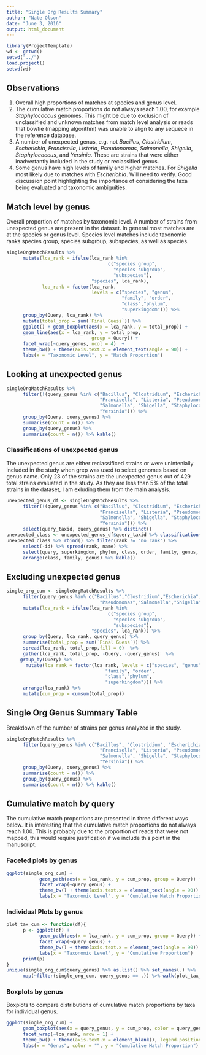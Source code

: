 ```yaml
---
title: "Single Org Results Summary"
author: "Nate Olson"
date: "June 3, 2016"
output: html_document
---
```

```r
library(ProjectTemplate)
wd <- getwd()
setwd("../")
load.project()
setwd(wd)
```

## Observations  
1. Overall high proportions of matches at species and genus level.  
1. The cumulative match proportions do not always reach 1.00, for example _Staphylococcus_ genomes.
 This might be due to exclusion of unclassified and unknown matches from match level analysis or reads that bowtie (mapping algorithm) was unable to align to any sequece in the reference database.  
1. A number of unexpected genus, e.g. not _Bacillus_, _Clostridium_, _Escherichia_, _Francisella_, _Listeria_, _Pseudonomas_, _Salmonella_, _Shigella_, _Staphylococcus_, and _Yersinia_. 
These are strains that were either inadvertantly included in the study or reclassified genus.  
1. Some genus have high levels of family and higher matches. 
For _Shigella_ most likely due to matches with _Escherichia_. 
Will need to verify. Good discussion point highlighting the importance of considering the taxa being evaluated and taxonomic ambiguities.  


## Match level by genus
Overall proportion of matches by taxonomic level. 
A number of strains from unexpected genus are present in the dataset. 
In general most matches are at the species or genus level. 
Species level matches include taxonomic ranks species group, species subgroup, subspecies, as well as species. 

```r
singleOrgMatchResults %>%
      mutate(lca_rank = ifelse(lca_rank %in% 
                                     c("species group", 
                                       "species subgroup", 
                                       "subspecies"), 
                               "species", lca_rank),
             lca_rank = factor(lca_rank, 
                               levels = c("species", "genus", 
                                          "family", "order", 
                                          "class","phylum",
                                          "superkingdom"))) %>% 
      group_by(Query, lca_rank) %>% 
      mutate(total_prop = sum(`Final Guess`)) %>% 
      ggplot() + geom_boxplot(aes(x = lca_rank, y = total_prop)) +
      geom_line(aes(x = lca_rank, y = total_prop, 
                               group = Query)) +
      facet_wrap(~query_genus, ncol = 4)  + 
      theme_bw() + theme(axis.text.x = element_text(angle = 90)) +
      labs(x = "Taxonomic Level", y = "Match Proportion")
```


## Looking at unexpected genus
```r
singleOrgMatchResults %>% 
      filter(!(query_genus %in% c("Bacillus", "Clostridium", "Escherichia", 
                                  "Francisella", "Listeria", "Pseudomonas", 
                                  "Salmonella", "Shigella", "Staphylococcus", 
                                  "Yersinia"))) %>% 
      group_by(Query, query_genus) %>% 
      summarise(count = n()) %>% 
      group_by(query_genus) %>% 
      summarise(count = n()) %>% kable()
```

### Classifications of unexpected genus 
The unexpected genus are either reclassificed strains or were unintenially included in the study when grep was used to select genomes based on genus name. 
Only 23 of the strains are the unexpected genus out of 429 total strains evaluated in the study.  As they are less than 5% of the total strains in the dataset, 
I am exluding them from the main analysis. 

```r
unexpected_genus_df <- singleOrgMatchResults %>%
      filter(!(query_genus %in% c("Bacillus", "Clostridium", "Escherichia", 
                                  "Francisella", "Listeria", "Pseudomonas", 
                                  "Salmonella", "Shigella", "Staphylococcus", 
                                  "Yersinia"))) %>% 
      select(query_taxid, query_genus) %>% distinct()
unexpected_class <- unexpected_genus_df$query_taxid %>% classification(db = 'ncbi') 
unexpected_class %>% rbind() %>% filter(rank != "no rank") %>% 
      select(-id) %>% spread(rank, name) %>% 
      select(query, superkingdom, phylum, class, order, family, genus, species) %>% 
      arrange(class, family, genus) %>% kable()
``` 



## Excluding unexpected genus
```r
single_org_cum <- singleOrgMatchResults %>%
      filter(query_genus %in% c("Bacillus","Clostridium","Escherichia","Francisela","Listeria",
                                  "Pseudomonas","Salmonella","Shigella","Staphylococcus","Yersinia")) %>% 
      mutate(lca_rank = ifelse(lca_rank %in% 
                                     c("species group", 
                                       "species subgroup", 
                                       "subspecies"), 
                               "species", lca_rank)) %>% 
      group_by(Query, lca_rank, query_genus) %>% 
      summarise(total_prop = sum(`Final Guess`)) %>% 
      spread(lca_rank, total_prop,fill = 0)  %>% 
      gather(lca_rank, total_prop, -Query, -query_genus)  %>% 
     group_by(Query) %>% 
       mutate(lca_rank = factor(lca_rank, levels = c("species", "genus", 
                                    "family", "order", 
                                    "class","phylum",
                                    "superkingdom"))) %>%
      arrange(lca_rank) %>% 
      mutate(cum_prop = cumsum(total_prop))
```

## Single Org Genus Summary Table
Breakdown of the number of strains per genus analyzed in the study.
```r
singleOrgMatchResults %>% 
      filter(query_genus %in% c("Bacillus", "Clostridium", "Escherichia", 
                                  "Francisella", "Listeria", "Pseudomonas", 
                                  "Salmonella", "Shigella", "Staphylococcus", 
                                  "Yersinia")) %>% 
      group_by(Query, query_genus) %>% 
      summarise(count = n()) %>% 
      group_by(query_genus) %>% 
      summarise(count = n()) %>% kable()
```


## Cumulative match by query
The cumulative match proportions are presented in three different ways below. 
It is interesting that the cumulative match proportions do not always reach 1.00. 
This is probably due to the proportion of reads that were not mapped, this would require  justification if we include this point in the manuscript.  

### Faceted plots by genus
```r
ggplot(single_org_cum) + 
            geom_path(aes(x = lca_rank, y = cum_prop, group = Query)) +
            facet_wrap(~query_genus) + 
            theme_bw() + theme(axis.text.x = element_text(angle = 90)) +
            labs(x = "Taxonomic Level", y = "Cumulative Match Proportion")
```

### Individual Plots by genus
```r
plot_tax_cum <- function(df){
      p <- ggplot(df) + 
            geom_path(aes(x = lca_rank, y = cum_prop, group = Query)) +
            facet_wrap(~query_genus) + 
            theme_bw() + theme(axis.text.x = element_text(angle = 90)) +
            labs(x = "Taxonomic Level", y = "Cumulative Proportion")
      print(p)
}
unique(single_org_cum$query_genus) %>% as.list() %>% set_names(.) %>% 
      map(~filter(single_org_cum, query_genus == .)) %>% walk(plot_tax_cum)

```




### Boxplots by genus
Boxplots to compare distributions of cumulative match proportions by taxa for individual genus.  
```r
ggplot(single_org_cum) +
      geom_boxplot(aes(x = query_genus, y = cum_prop, color = query_genus), outlier.size = 0.5) +
      facet_wrap(~lca_rank, nrow = 1) + 
      theme_bw() + theme(axis.text.x = element_blank(), legend.position = "bottom") +
      labs(x = "Genus", color = "", y = "Cumulative Match Proportion")
```
